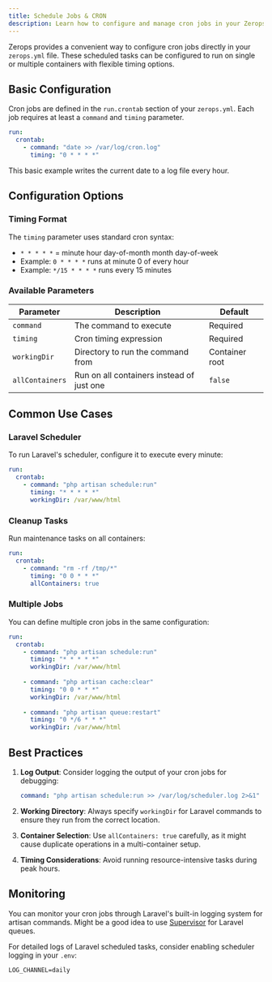 ```yaml
---
title: Schedule Jobs & CRON
description: Learn how to configure and manage cron jobs in your Zerops Laravel application
---
```


Zerops provides a convenient way to configure cron jobs directly in your `zerops.yml` file. These scheduled tasks can be configured to run on single or multiple containers with flexible timing options.

## Basic Configuration

Cron jobs are defined in the `run.crontab` section of your `zerops.yml`. Each job requires at least a `command` and `timing` parameter.

```yaml
run: 
  crontab:
    - command: "date >> /var/log/cron.log"
      timing: "0 * * * *"
```

This basic example writes the current date to a log file every hour.

## Configuration Options

### Timing Format

The `timing` parameter uses standard cron syntax:
- `* * * * *` = minute hour day-of-month month day-of-week
- Example: `0 * * * *` runs at minute 0 of every hour
- Example: `*/15 * * * *` runs every 15 minutes

### Available Parameters

| Parameter | Description | Default |
|-----------|-------------|---------|
| `command` | The command to execute | Required |
| `timing` | Cron timing expression | Required |
| `workingDir` | Directory to run the command from | Container root |
| `allContainers` | Run on all containers instead of just one | `false` |

## Common Use Cases

### Laravel Scheduler
To run Laravel's scheduler, configure it to execute every minute:

```yaml
run: 
  crontab:
    - command: "php artisan schedule:run"
      timing: "* * * * *"
      workingDir: /var/www/html
```

### Cleanup Tasks
Run maintenance tasks on all containers:

```yaml
run: 
  crontab:
    - command: "rm -rf /tmp/*"
      timing: "0 0 * * *"
      allContainers: true
```

### Multiple Jobs
You can define multiple cron jobs in the same configuration:

```yaml
run:
  crontab:
    - command: "php artisan schedule:run"
      timing: "* * * * *"
      workingDir: /var/www/html
    
    - command: "php artisan cache:clear"
      timing: "0 0 * * *"
      workingDir: /var/www/html
      
    - command: "php artisan queue:restart"
      timing: "0 */6 * * *"
      workingDir: /var/www/html
```

## Best Practices

1. **Log Output**: Consider logging the output of your cron jobs for debugging:
   ```yaml
   command: "php artisan schedule:run >> /var/log/scheduler.log 2>&1"
   ```

2. **Working Directory**: Always specify `workingDir` for Laravel commands to ensure they run from the correct location.

3. **Container Selection**: Use `allContainers: true` carefully, as it might cause duplicate operations in a multi-container setup.

4. **Timing Considerations**: Avoid running resource-intensive tasks during peak hours.

## Monitoring

You can monitor your cron jobs through Laravel's built-in logging system for artisan commands. Might be a good idea to use [Supervisor](https://laravel.com/docs/5.1/queues#supervisor-configuration) for Laravel queues.

For detailed logs of Laravel scheduled tasks, consider enabling scheduler logging in your `.env`:
```
LOG_CHANNEL=daily
```

